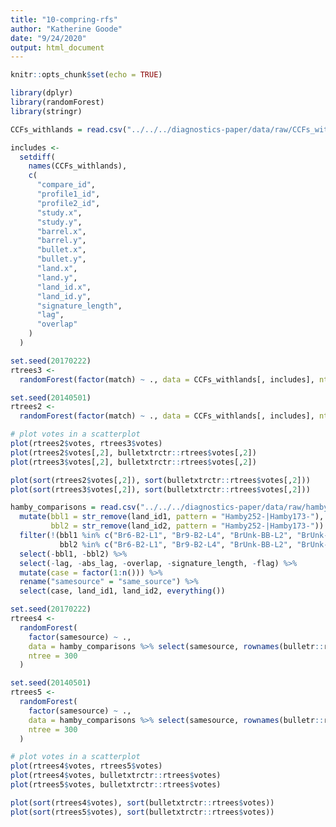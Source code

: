 ```yaml
---
title: "10-compring-rfs"
author: "Katherine Goode"
date: "9/24/2020"
output: html_document
---
```


```r
knitr::opts_chunk$set(echo = TRUE)
```

```r
library(dplyr)
library(randomForest)
library(stringr)

CCFs_withlands = read.csv("../../../diagnostics-paper/data/raw/CCFs_withlands.csv")

includes <-
  setdiff(
    names(CCFs_withlands),
    c(
      "compare_id",
      "profile1_id",
      "profile2_id",
      "study.x",
      "study.y",
      "barrel.x",
      "barrel.y",
      "bullet.x",
      "bullet.y",
      "land.x",
      "land.y",
      "land_id.x",
      "land_id.y",
      "signature_length",
      "lag",
      "overlap"
    )
  )

set.seed(20170222)
rtrees3 <-
  randomForest(factor(match) ~ ., data = CCFs_withlands[, includes], ntree = 300)

set.seed(20140501)
rtrees2 <-
  randomForest(factor(match) ~ ., data = CCFs_withlands[, includes], ntree = 300)

# plot votes in a scatterplot
plot(rtrees2$votes, rtrees3$votes)
plot(rtrees2$votes[,2], bulletxtrctr::rtrees$votes[,2])
plot(rtrees3$votes[,2], bulletxtrctr::rtrees$votes[,2])

plot(sort(rtrees2$votes[,2]), sort(bulletxtrctr::rtrees$votes[,2]))
plot(sort(rtrees3$votes[,2]), sort(bulletxtrctr::rtrees$votes[,2]))
```

```r
hamby_comparisons = read.csv("../../../diagnostics-paper/data/raw/hamby-comparisons.csv") %>%
  mutate(bbl1 = str_remove(land_id1, pattern = "Hamby252-|Hamby173-"),
         bbl2 = str_remove(land_id2, pattern = "Hamby252-|Hamby173-")) %>%
  filter(!(bbl1 %in% c("Br6-B2-L1", "Br9-B2-L4", "BrUnk-BB-L2", "BrUnk-BQ-L4") | 
           bbl2 %in% c("Br6-B2-L1", "Br9-B2-L4", "BrUnk-BB-L2", "BrUnk-BQ-L4"))) %>%
  select(-bbl1, -bbl2) %>%
  select(-lag, -abs_lag, -overlap, -signature_length, -flag) %>%
  mutate(case = factor(1:n())) %>%
  rename("samesource" = "same_source") %>%
  select(case, land_id1, land_id2, everything())

set.seed(20170222)
rtrees4 <-
  randomForest(
    factor(samesource) ~ .,
    data = hamby_comparisons %>% select(samesource, rownames(bulletr::rtrees$importance)),
    ntree = 300
  )

set.seed(20140501)
rtrees5 <-
  randomForest(
    factor(samesource) ~ .,
    data = hamby_comparisons %>% select(samesource, rownames(bulletr::rtrees$importance)),
    ntree = 300
  )

# plot votes in a scatterplot
plot(rtrees4$votes, rtrees5$votes)
plot(rtrees4$votes, bulletxtrctr::rtrees$votes)
plot(rtrees5$votes, bulletxtrctr::rtrees$votes)

plot(sort(rtrees4$votes), sort(bulletxtrctr::rtrees$votes))
plot(sort(rtrees5$votes), sort(bulletxtrctr::rtrees$votes))
```

